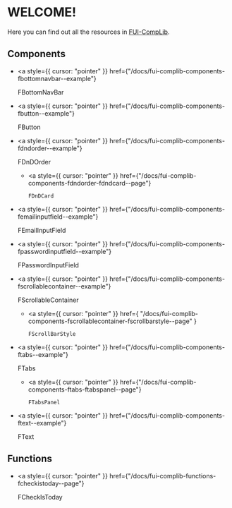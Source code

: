 
<Meta title="FUI-Complib/CONTENT" />

# WELCOME!

Here you can find out all the resources in <a href="https://github.com/FantaskticEdTechLimited/FUI-CompLib" target="_blank">
FUI-CompLib</a>.

## Components

- <a
  	style={{ cursor: "pointer" }}
  	href={"/docs/fui-complib-components-fbottomnavbar--example"}
  >
  	FBottomNavBar
  </a>

- <a
  	style={{ cursor: "pointer" }}
  	href={"/docs/fui-complib-components-fbutton--example"}
  >
  	FButton
  </a>

- <a
  	style={{ cursor: "pointer" }}
  	href={"/docs/fui-complib-components-fdndorder--example"}
  >
  	FDnDOrder
  </a>

  - <a
    	style={{ cursor: "pointer" }}
    	href={"/docs/fui-complib-components-fdndorder-fdndcard--page"}
    >
    	FDnDCard
    </a>

- <a
  	style={{ cursor: "pointer" }}
  	href={"/docs/fui-complib-components-femailinputfield--example"}
  >
  	FEmailInputField
  </a>

- <a
  	style={{ cursor: "pointer" }}
  	href={"/docs/fui-complib-components-fpasswordinputfield--example"}
  >
  	FPasswordInputField
  </a>

- <a
  	style={{ cursor: "pointer" }}
  	href={"/docs/fui-complib-components-fscrollablecontainer--example"}
  >
  	FScrollableContainer
  </a>

  - <a
    	style={{ cursor: "pointer" }}
    	href={
    		"/docs/fui-complib-components-fscrollablecontainer-fscrollbarstyle--page"
    	}
    >
    	FScrollBarStyle
    </a>

- <a
  	style={{ cursor: "pointer" }}
  	href={"/docs/fui-complib-components-ftabs--example"}
  >
  	FTabs
  </a>

  - <a
    	style={{ cursor: "pointer" }}
    	href={"/docs/fui-complib-components-ftabs-ftabspanel--page"}
    >
    	FTabsPanel
    </a>

- <a
  	style={{ cursor: "pointer" }}
  	href={"/docs/fui-complib-components-ftext--example"}
  >
  	FText
  </a>

## Functions

- <a
  	style={{ cursor: "pointer" }}
  	href={"/docs/fui-complib-functions-fcheckistoday--page"}
  >
  	FCheckIsToday
  </a>

